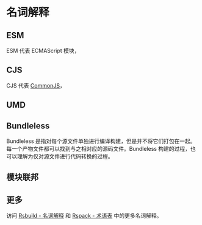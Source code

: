 
# 名词解释

## ESM

ESM 代表 ECMAScript 模块，<ESM />

## CJS

CJS 代表 [CommonJS](https://nodejs.org/api/modules.html#modules-commonjs-modules)，<CJS />

## UMD

<UMD />

## Bundleless

Bundleless 是指对每个源文件单独进行编译构建，但是并不将它们打包在一起。每一个产物文件都可以找到与之相对应的源码文件。Bundleless 构建的过程，也可以理解为仅对源文件进行代码转换的过程。

## 模块联邦

<MF />

## 更多

访问 [Rsbuild - 名词解释](https://rsbuild.rs/zh/guide/start/glossary) 和 [Rspack - 术语表](https://rspack.rs/zh/misc/glossary) 中的更多名词解释。
